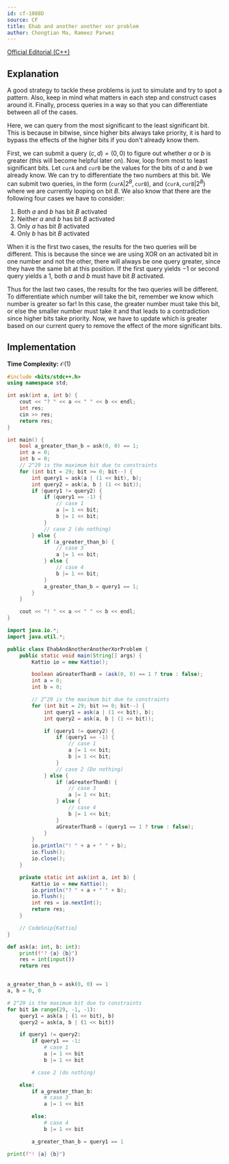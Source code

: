 ```yaml
---
id: cf-1088D
source: CF
title: Ehab and another another xor problem
author: Chongtian Ma, Rameez Parwez
---
```


[Official Editorial (C++)](https://codeforces.com/blog/entry/63656)

## Explanation

A good strategy to tackle these problems is just to simulate and try to spot a pattern. Also, keep in mind what matters in each step and construct cases around it. Finally, process queries in a way so that you can differentiate between all of the cases.

Here, we can query from the most significant to the least significant bit. This is because in bitwise, since higher bits always take
priority, it is hard to bypass the effects of the higher bits if you don't already know them.

First, we can submit a query $(c, d) = (0, 0)$ to figure out whether $a$ or $b$ is greater (this will become helpful later on). Now, loop from most to least significant bits. Let $\mathtt{curA}$ and $\mathtt{curB}$ be the values for the bits of $a$ and $b$ we already know. We can try to differentiate the two numbers at this bit. We can submit two queries, in the form $(\mathtt{curA}| 2^B, \mathtt{curB})$, and $(\mathtt{curA}, \mathtt{curB} | 2^B)$ where we are currently looping on bit $B$. We also know that there are the following four cases we have to consider:

1. Both $a$ and $b$ has bit $B$ activated
2. Neither $a$ and $b$ has bit $B$ activated
3. Only $a$ has bit $B$ activated
4. Only $b$ has bit $B$ activated

When it is the first two cases, the results for the two queries will be different. This is because the since we are using XOR on an activated bit in one number and not the other, there will always be one query greater, since they have the same bit at this position. If the first query yields $-1$ or second query yields a $1$, both $a$ and $b$ must have bit $B$ activated.

Thus for the last two cases, the results for the two queries will be different. To differentiate which number will take the bit, remember we know which number is greater so far! In this case, the greater number must take this bit, or else the smaller number must take it and that leads to a contradiction since higher bits take priority. Now, we have to update which is greater based on our current query to remove the effect of the more significant bits.

## Implementation

**Time Complexity:** $\mathcal{O}(1)$

<LanguageSection>
<CPPSection>

```cpp
#include <bits/stdc++.h>
using namespace std;

int ask(int a, int b) {
	cout << "? " << a << " " << b << endl;
	int res;
	cin >> res;
	return res;
}

int main() {
	bool a_greater_than_b = ask(0, 0) == 1;
	int a = 0;
	int b = 0;
	// 2^29 is the maximum bit due to constraints
	for (int bit = 29; bit >= 0; bit--) {
		int query1 = ask(a | (1 << bit), b);
		int query2 = ask(a, b | (1 << bit));
		if (query1 != query2) {
			if (query1 == -1) {
				// case 1
				a |= 1 << bit;
				b |= 1 << bit;
			}
			// case 2 (do nothing)
		} else {
			if (a_greater_than_b) {
				// case 3
				a |= 1 << bit;
			} else {
				// case 4
				b |= 1 << bit;
			}
			a_greater_than_b = query1 == 1;
		}
	}

	cout << "! " << a << " " << b << endl;
}
```

</CPPSection>
<JavaSection>

```java
import java.io.*;
import java.util.*;

public class EhabAndAnotherAnotherXorProblem {
	public static void main(String[] args) {
		Kattio io = new Kattio();

		boolean aGreaterThanB = (ask(0, 0) == 1 ? true : false);
		int a = 0;
		int b = 0;

		// 2^29 is the maximum bit due to constraints
		for (int bit = 29; bit >= 0; bit--) {
			int query1 = ask(a | (1 << bit), b);
			int query2 = ask(a, b | (1 << bit));

			if (query1 != query2) {
				if (query1 == -1) {
					// case 1
					a |= 1 << bit;
					b |= 1 << bit;
				}
				// case 2 (Do nothing)
			} else {
				if (aGreaterThanB) {
					// case 3
					a |= 1 << bit;
				} else {
					// case 4
					b |= 1 << bit;
				}
				aGreaterThanB = (query1 == 1 ? true : false);
			}
		}
		io.println("! " + a + " " + b);
		io.flush();
		io.close();
	}

	private static int ask(int a, int b) {
		Kattio io = new Kattio();
		io.println("? " + a + " " + b);
		io.flush();
		int res = io.nextInt();
		return res;
	}

	// CodeSnip{Kattio}
}
```

</JavaSection>
<PySection>

```py
def ask(a: int, b: int):
	print(f"? {a} {b}")
	res = int(input())
	return res


a_greater_than_b = ask(0, 0) == 1
a, b = 0, 0

# 2^29 is the maximum bit due to constraints
for bit in range(29, -1, -1):
	query1 = ask(a | (1 << bit), b)
	query2 = ask(a, b | (1 << bit))

	if query1 != query2:
		if query1 == -1:
			# case 1
			a |= 1 << bit
			b |= 1 << bit

		# case 2 (do nothing)

	else:
		if a_greater_than_b:
			# case 3
			a |= 1 << bit

		else:
			# case 4
			b |= 1 << bit

		a_greater_than_b = query1 == 1

print(f"! {a} {b}")
```

</PySection>
</LanguageSection>
